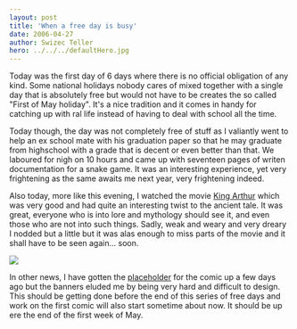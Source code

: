 ```yaml
---
layout: post
title: 'When a free day is busy'
date: 2006-04-27
author: Swizec Teller
hero: ../../../defaultHero.jpg
---
```

Today was the first day of 6 days where there is no official obligation of any kind. Some national holidays nobody cares of mixed together with a single day that is absolutely free but would not have to be creates the so called "First of May holiday". It's a nice tradition and it comes in handy for catching up with ral life instead of having to deal with school all the time.  
  
Today though, the day was not completely free of stuff as I valiantly went to help an ex school mate with his graduation paper so that he may graduate from highschool with a grade that is decent or even better than that. We laboured for nigh on 10 hours and came up with seventeen pages of writen documentation for a snake game. It was an interesting experience, yet very frightening as the same awaits me next year, very frightening indeed.  
  
Also today, more like this evening, I watched the movie [King Arthur](http://www.imdb.com/title/tt0349683/) which was very good and had quite an interesting twist to the ancient tale. It was great, everyone who is into lore and mythology should see it, and even those who are not into such things. Sadly, weak and weary and very dreary I nodded but a little but it was alas enough to miss parts of the movie and it shall have to be seen again... soon.  


![](http://www.rapper.it/King%20Arthur-Guinevere.jpg)  


  
  
In other news, I have gotten the [placeholder](http://swizec.com/index.php/mode=show_comics/comic=0) for the comic up a few days ago but the banners eluded me by being very hard and difficult to design. This should be getting done before the end of this series of free days and work on the first comic will also start sometime about now. It should be up ere the end of the first week of May.